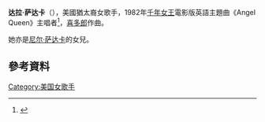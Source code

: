 '''达拉·萨达卡'''（{{lang|en|Dara Sedaka}}），美國猶太裔女歌手，1982年[[千年女王|千年女王]]電影版英語主題曲《Angel Queen》主唱者<ref>{{Youtube |id=ZuclOWNxvyU |title=Kitaro - Star Sky Angel Queen ('Queen Millennia' Movie Theme, Vocal Dara Sedaka)}}</ref>，[[喜多郎|喜多郎]]作曲。

她亦是[[尼尔·萨达卡|尼尔·萨达卡]]的女兒。

==參考資料==
{{reflist}}

[[Category:美国女歌手|Category:美国女歌手]]
